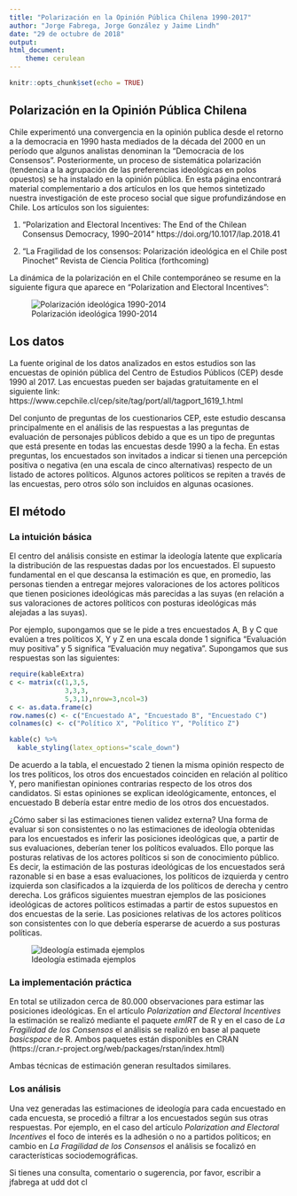 ```yaml
---
title: "Polarización en la Opinión Pública Chilena 1990-2017"
author: "Jorge Fabrega, Jorge González y Jaime Lindh"
date: "29 de octubre de 2018"
output: 
html_document:
    theme: cerulean
---
```


```r
knitr::opts_chunk$set(echo = TRUE)
```

## Polarización en la Opinión Pública Chilena

Chile experimentó una convergencia en la opinión publica desde el retorno a la democracia en 1990 hasta mediados de la década del 2000 en un período que algunos analistas denominan la "Democracia de los Consensos". Posteriormente, un proceso de sistemática polarización (tendencia a la agrupación de las preferencias ideológicas en polos opuestos) se ha instalado en la opinión pública. En esta página encontrará material complementario a dos artículos en los que hemos sintetizado nuestra investigación de este proceso social que sigue profundizándose en Chile. Los artículos son los siguientes:

1) "Polarization and Electoral Incentives: The End of the Chilean Consensus Democracy, 1990–2014"  https://doi.org/10.1017/lap.2018.41

2) "La Fragilidad de los consensos: Polarización ideológica en el Chile post Pinochet" Revista de Ciencia Politica (forthcoming)

La dinámica de la polarización en el Chile contemporáneo se resume en la siguiente figura que aparece en "Polarization and Electoral Incentives":

![Polarización ideológica 1990-2014](ideologia_all_v4.png)

## Los datos

La fuente original de los datos analizados en estos estudios son las encuestas de opinión pública del Centro de Estudios Públicos (CEP) desde 1990 al 2017. Las encuestas pueden ser bajadas gratuitamente en el siguiente link: https://www.cepchile.cl/cep/site/tag/port/all/tagport_1619_1.html

Del conjunto de preguntas de los cuestionarios CEP, este estudio descansa principalmente en el análisis de las respuestas a las preguntas de evaluación de personajes públicos debido a que es un tipo de preguntas que está presente en todas las encuestas desde 1990 a la fecha. En estas preguntas, los encuestados son invitados a indicar si tienen una percepción positiva o negativa (en una escala de cinco alternativas) respecto de un listado de actores políticos. Algunos actores políticos se repiten a través de las encuestas, pero otros sólo son incluidos en algunas ocasiones.

## El método

### La intuición básica
El centro del análisis consiste en estimar la ideología latente que explicaría la distribución de las respuestas dadas por los encuestados. El supuesto fundamental en el que descansa la estimación es que, en promedio, las personas tienden a entregar mejores valoraciones de los actores políticos que tienen posiciones ideológicas más parecidas a las suyas (en relación a sus valoraciones de actores políticos con posturas ideológicas más alejadas a las suyas). 

Por ejemplo, supongamos que se le pide a tres encuestados A, B y C que evalúen a tres políticos X, Y y Z en una escala donde 1 significa "Evaluación muy positiva" y 5 significa "Evaluación muy negativa". Supongamos que sus respuestas son las siguientes:

```r
require(kableExtra)
c <- matrix(c(1,3,5,
              3,3,3,
              5,3,1),nrow=3,ncol=3)
c <- as.data.frame(c)
row.names(c) <- c("Encuestado A", "Encuestado B", "Encuestado C")
colnames(c) <- c("Político X", "Político Y", "Político Z")
```
```r
kable(c) %>% 
  kable_styling(latex_options="scale_down")
```

De acuerdo a la tabla, el encuestado 2 tienen la misma opinión respecto de los tres políticos, los otros dos encuestados coinciden en relación al político Y, pero manifiestan opiniones contrarias respecto de los otros dos candidatos. Si estas opiniones se explican ideológicamente, entonces, el encuestado B debería estar entre medio de los otros dos encuestados.

¿Cómo saber si las estimaciones tienen validez externa? Una forma de evaluar si son consistentes o no las estimaciones de ideología obtenidas para los encuestados es inferir las posiciones ideológicas que, a partir de sus evaluaciones, deberían tener los políticos evaluados. Ello porque las posturas relativas de los actores políticos si son de conocimiento público. Es decir, la estimación de las posturas ideológicas de los encuestados será razonable si en base a esas evaluaciones, los políticos de izquierda y centro izquierda son clasificados a la izquierda de los políticos de derecha y centro derecha. Los gráficos siguientes muestran ejemplos de las posiciones ideológicas de actores políticos estimadas a partir de estos supuestos en dos encuestas de la serie. Las posiciones relativas de los actores políticos son consistentes con lo que debería esperarse de acuerdo a sus posturas políticas. 

![Ideología estimada ejemplos](fig2.png)

### La implementación práctica
En total se utilizadon cerca de 80.000 observaciones para estimar las posiciones ideológicas. En el artículo $Polarization$ $and$ $Electoral$ $Incentives$ la estimación se realizó mediante el paquete $emIRT$ de R y en el caso de $La$ $Fragilidad$ $de$ $los$ $Consensos$ el análisis se realizó en base al paquete $basicspace$ de R. Ambos paquetes están disponibles en CRAN (https://cran.r-project.org/web/packages/rstan/index.html)

Ambas técnicas de estimación generan resultados similares. 

### Los análisis

Una vez generadas las estimaciones de ideología para cada encuestado en cada encuesta, se procedió a filtrar a los encuestados según sus otras respuestas. Por ejemplo, en el caso del artículo $Polarization$ $and$ $Electoral$ $Incentives$ el foco de interés es la adhesión o no a partidos políticos; en cambio en $La$ $Fragilidad$ $de$ $los$ $Consensos$ el análisis se focalizó en características sociodemográficas. 

Si tienes una consulta, comentario o sugerencia, por favor, escribir a jfabrega at udd dot cl
